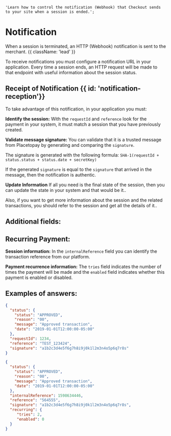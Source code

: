     'Learn how to control the notification (Webhook) that Checkout sends to your site when a session is ended.';

# Notification

When a session is terminated, an HTTP (Webhook) notification is sent to the merchant. {{ className: 'lead' }}

To receive notifications you must configure a notification URL in your application. Every time a session ends, an HTTP request will be made to that endpoint with useful information about the session status.

## Receipt of Notification {{ id: 'notification-reception'}}

To take advantage of this notification, in your application you must:

**Identify the session:** With the `requestId` and `reference` look for the payment in your system, it must match a session that you have previously created.

**Validate message signature:** You can validate that it is a trusted message from Placetopay by generating and comparing the `signature`.

The signature is generated with the following formula: `SHA-1(requestId + status.status + status.date + secretKey)`

If the generated `signature` is equal to the `signature` that arrived in the message, then the notification is authentic.

**Update Information** If all you need is the final state of the session, then you can update the state in your system and that would be it..

Also, if you want to get more information about the session and the related transactions, you should refer to the session and get all the details of it..

## Additional fields:

## Recurring Payment:

**Session information:** In the `internalReference` field you can identify the transaction reference from our platform.

**Payment recurrence information:** The `tries` field indicates the number of times the payment will be made and the `enabled` field indicates whether this payment is enabled or disabled.

## Examples of answers:

```json {{ 'title': 'Notification Basic Payment' }}
{
  "status": {
    "status": "APPROVED",
    "reason": "00",
    "message": "Approved transaction",
    "date": "2019-01-01T12:00:00-05:00"
  },
  "requestId": 1234,
  "reference": "TEST_123424",
  "signature": "a1b2c3d4e5f6g7h8i9j0k1l2m3n4o5p6q7r8s"
}
```

```json {{ 'title': 'Notification Recurring Payment' }}
{
  "status": {
    "status": "APPROVED",
    "reason": "00",
    "message": "Approved transaction",
    "date": "2019-01-01T12:00:00-05:00"
  },
  "internalReference": 1598634446,
  "reference": "564555",
  "signature": "a1b2c3d4e5f6g7h8i9j0k1l2m3n4o5p6q7r8s",
  "recurring": {
     "tries": 2,
     "enabled": 0
  }
}
```
